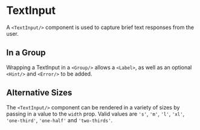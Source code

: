 
<Meta name='TextInput' component={TextInput}/>

# TextInput

A `<TextInput/>` component is used to capture brief text responses from the 
user.

<Canvas>
  <Story name='Default'>
    <TextInput id='text-input' />
  </Story>
</Canvas>

## In a Group

Wrapping a TextInput in a `<Group/>` allows a `<Label>`, as well as an 
optional `<Hint/>` and `<Error/>` to be added.

<Canvas>
  <Story name='In a Group'>
    <Group 
      id='text-input-group'
      label='Please enter your Email address'
      hint='We will never share your email with anyone else.'
      error='Please enter a valid email address'  
    >
      <TextInput id='text-input' error />
    </Group>
  </Story>
</Canvas>

## Alternative Sizes

The `<TextInput/>` component can be rendered in a variety of sizes by passing 
in a value to the `width` prop. Valid values are `'s'`, `'m'`, `'l'`, `'xl'`, 
`'one-third'`, `'one-half'` and `'two-thirds'`.

<Canvas>
  <Story name='Alterative Sizes'>
    <TextInput id ='small' width='s'/>
    <TextInput id ='medium' width='m'/>
    <TextInput id ='large' width='l'/>
    <TextInput id='one-third' width='one-third'/>
    <TextInput id='one-half' width='one-half'/>
    <TextInput id='two-thirds' width='two-thirds'/>
  </Story>
</Canvas>
